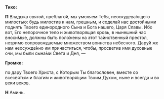 **Тихо:**

**П** Владыка святой, преблаго́й, мы умоляем Тебя, неоскудева́ющего милостью: будь милостив к нам, грешным, и соделай нас достойными поднять Твоего единородного Сына и Бога нашего, Царя Славы. Ибо вот, Его непорочное тело и животворящая кровь, в нынешний час вноси́мые, должны быть поло́жены на этот та́инственный престол, незримо сопровождаемые множеством воинства небесного. Дару́й же нам неосужде́нно им причаститься, чтобы, просветив ими духовные очи, мы были сына́ми Света и Дня, —

**Громко:**

по дару Твоего Христа, с Которым Ты благословен, вместе со всесвяты́м и благи́м и животворя́щим Твоим Духом, ныне и всегда и во веки веков.

**Н** Аминь.
